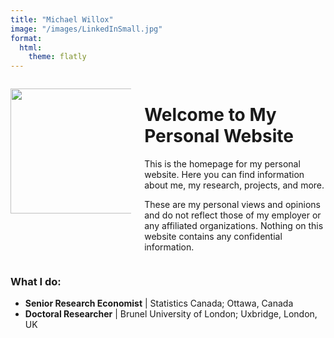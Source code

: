 ```yaml
---
title: "Michael Willox"
image: "/images/LinkedInSmall.jpg"
format:
  html:
    theme: flatly
---
```


```{=html}
<script>
document.addEventListener('DOMContentLoaded', function() {
  document.body.style.backgroundColor = '#f0f8ff';
});
</script>
```

::::: columns
::: {.column width="40%"}
![](./images/LinkedInSmall.jpg){width="200px"}
:::

::: {.column width="60%"}
# Welcome to My Personal Website

This is the homepage for my personal website. Here you can find information about me, my research, projects, and more.

These are my personal views and opinions and do not reflect those of my employer or any affiliated organizations. Nothing on this website contains any confidential information.
:::
:::::

### What I do:

-   **Senior Research Economist** \| Statistics Canada; Ottawa, Canada
-   **Doctoral Researcher** \| Brunel University of London; Uxbridge, London, UK
